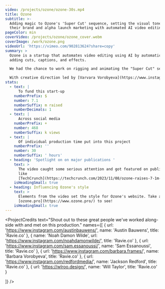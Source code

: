 ```yaml
---
video: /projects/ozone/ozone-30s.mp4
title: Ozone
subtitle: >-
  Adding magic to Ozone's 'Super Cut' sequence, setting the visual tone for
  their brand and alpha launch marketing with automated AI video editing.
pageColor: min
coverVideo: /projects/ozone/ozone_cover.webm
coverImage: /work/ozone.png
videoUrl: 'https://vimeo.com/902813624?share=copy'
summary: >
  Ozone is a startup that automates video editing using AI by automatically
  adding cuts, captions, and effects.

  We had the chance to work on rigging and animating the "Super Cut" sequence of this 30-second product video for [Ravie.co](https://ravie.co/) alongside additional scenes.

  With creative direction led by [Varvara Vorobyeva](https://www.instagram.com/barbara.frames/) and [Noah Damon Wilde](https://www.instagram.com/noahdamonwilde/), the visual style of the final video set the tone for Ozone's brand image and was a template for their alpha launch marketing and branding.
stats:
  - text: |
      To fund this start-up
    numberPrefix: $
    number: 7.1
    numberSuffix: m raised
    numberDecimals: 1
  - text: |
      Across social media
    numberPrefix: +
    number: 468
    numberSuffix: k views
  - text: |
      Of individual production time put into this project
    numberPrefix: ''
    number: 30
    numberSuffix: ' hours'
  - heading: 'Spotlight on on major publications '
    text: >
      The video caught some serious attention and got featured on publications
      like
      [TechCrunch](https://techcrunch.com/2023/11/08/ozone-raises-7-1m-to-scale-its-ai-powered-collaborative-video-editor/).
    isHeadingSmall: true
  - heading: Influencing Ozone's style
    text: >
      Elements from the video set the style for Ozone's website. Take a peek at
      [ozone.pro](https://www.ozone.pro/) to see!
    isHeadingSmall: true
---
```


<ProjectCredits
  text="Shout out to these great people we've worked along-side with and met on this production."
  names={[
    {
      url: 'https://www.instagram.com/austinbauwens/',
      name: 'Austin Bauwens',
      title: 'Ravie.co'
    },
    {
      name: 'Noah Damon Wilde',
      url: 'https://www.instagram.com/noahdamonwilde/',
      title: 'Ravie.co'
    },
    {
      url: 'https://www.instagram.com/sam.essanoussi/',
      name: 'Sam Essanoussi',
      title: 'Ravie.co'
    },
    {
      url: 'https://www.instagram.com/barbara.frames/',
      name: 'Barbara Vorobyeva',
      title: 'Ravie.co'
    },
    {
      url: 'https://www.instagram.com/redfordmedia/',
      name: 'Jackson Redford',
      title: 'Ravie.co'
    },
    {
      url: 'https://wlroo.design/',
      name: 'Will Taylor',
      title: 'Ravie.co'
    }

]}
/>

